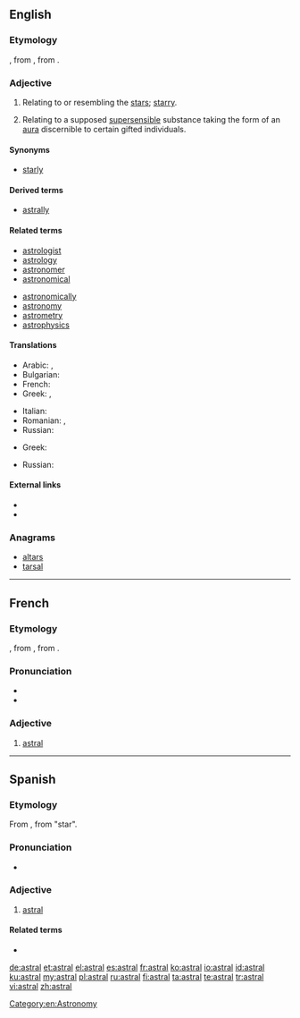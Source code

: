 ==English==

===Etymology===
{{etyl|LL.}} {{term|astralis}}, from {{etyl|la}} {{term|astrum||a star}}, from {{etyl|grc}} {{term|ἄστρον||star|tr=astron|sc=polytonic|lang=grc}}.

===Adjective===
{{en-adj}}

# Relating to or resembling the [[star]]s; [[starry]].
# {{context|theosophy}} Relating to a supposed [[supersensible]] substance taking the form of an [[aura]] discernible to certain gifted individuals.

====Synonyms====
* {{sense|relating to stars}} [[starly]]

====Derived terms====
* [[astrally]]

====Related terms====
{{rel-top|}}
* [[astrologist]]
* [[astrology]]
* [[astronomer]]
* [[astronomical]]
{{rel-mid}}
* [[astronomically]]
* [[astronomy]]
* [[astrometry]]
* [[astrophysics]]
{{rel-bottom}}

====Translations====
{{trans-top|relating to or resembling the stars}}
* Arabic: {{t-|ar|نجمي|m|tr=najmi|sc=Arab}}, {{t-|ar|نجمية|f|tr=najmiya|sc=Arab}}
* Bulgarian: {{t-|bg|звезден}}
* French: {{t+|fr|astral|m}}
* Greek: {{t+|el|αστρικός|m|tr=astrikós}}, {{t-|el|αστρώος|m|tr=astróos}}
{{trans-mid}}
* Italian: {{t-|it|astrale|m|f}}
* Romanian: {{t-|ro|astral|m|n}}, {{t+|ro|stelar|m|n}}
* Russian: {{t+|ru|звёздный|tr=zvjózdnyj}}
{{trans-bottom}}

{{trans-top|relating to a supposed supersensible substance}}
* Greek: {{t+|el|αστρικός|m|tr=astrikós}}
{{trans-mid}}
* Russian: {{t+|ru|астральный|tr=astrál'nyj}}
{{trans-bottom}}

====External links====
* {{R:Webster 1913}}
* {{R:Century 1911}}

===Anagrams===
* [[altars#English|altars]]
* [[tarsal#English|tarsal]]

[[Category:en:Astronomy]]

----

==French==

===Etymology===
{{etyl|LL.|fr}} {{term|astralis}}, from {{etyl|la|fr}} {{term|astrum||a star}}, from {{etyl|grc|fr}} {{term|ἄστρον||star|tr=astron|sc=polytonic|lang=grc}}.

===Pronunciation===
* {{IPA|/as.tʁal/|lang=fr}}
* {{audio|Fr-astral.ogg|Audio}}

===Adjective===
{{fr-adj|mp=astraux}}

# [[#English|astral]]

----

==Spanish==

===Etymology===
From {{etyl|LL.|es}} {{term|astralis|astrālis|lang=la}}, from {{etyl|la|es}} {{term|astrum|lang=la}} "star".

===Pronunciation===
* {{IPA|/asˈtɾal/|lang=es}}

===Adjective===
{{es-adj|mf|pl=astrales}}

# [[#English|astral]]

====Related terms====
* {{l|es|astro}}

[[de:astral]]
[[et:astral]]
[[el:astral]]
[[es:astral]]
[[fr:astral]]
[[ko:astral]]
[[io:astral]]
[[id:astral]]
[[ku:astral]]
[[my:astral]]
[[pl:astral]]
[[ru:astral]]
[[fi:astral]]
[[ta:astral]]
[[te:astral]]
[[tr:astral]]
[[vi:astral]]
[[zh:astral]]